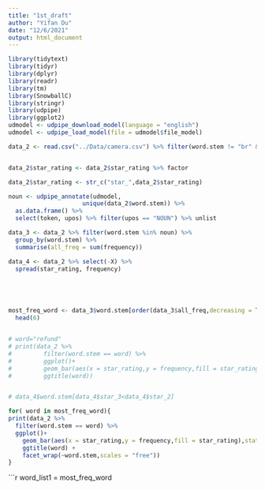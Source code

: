 ```yaml
---
title: "1st_draft"
author: "Yifan Du"
date: "12/6/2021"
output: html_document
---
```


```r
library(tidytext)
library(tidyr)
library(dplyr)
library(readr)
library(tm)
library(SnowballC)
library(stringr)
library(udpipe)
library(ggplot2)
udmodel <- udpipe_download_model(language = "english")
udmodel <- udpipe_load_model(file = udmodel$file_model)


```


```r
data_2 <- read.csv("../Data/camera.csv") %>% filter(word.stem != "br" & word.stem != "camera")


data_2$star_rating <- data_2$star_rating %>% factor

data_2$star_rating <- str_c("star_",data_2$star_rating)

noun <- udpipe_annotate(udmodel, 
                     unique(data_2$word.stem)) %>% 
  as.data.frame() %>% 
  select(token, upos) %>% filter(upos == "NOUN") %>% unlist

data_3 <- data_2 %>% filter(word.stem %in% noun) %>% 
  group_by(word.stem) %>%
  summarise(all_freq = sum(frequency)) 

data_4 <- data_2 %>% select(-X) %>% 
  spread(star_rating, frequency)





most_freq_word <- data_3$word.stem[order(data_3$all_freq,decreasing = T)] %>% 
  head(6)


# word="refund"
# print(data_2 %>%
#         filter(word.stem == word) %>%
#         ggplot()+
#         geom_bar(aes(x = star_rating,y = frequency,fill = star_rating),stat = "identity")+
#         ggtitle(word))


# data_4$word.stem[data_4$star_3<data_4$star_2]

for( word in most_freq_word){
print(data_2 %>%
  filter(word.stem == word) %>%
  ggplot()+
    geom_bar(aes(x = star_rating,y = frequency,fill = star_rating),stat = "identity")+
    ggtitle(word) +
    facet_wrap(~word.stem,scales = "free"))
}
```


```r
word_list1 = most_freq_word
